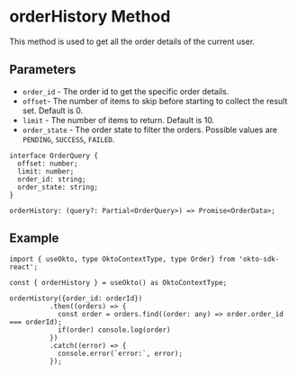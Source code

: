 
# orderHistory Method
This method is used to get all the order details of the current user.

## Parameters
- `order_id` - The order id to get the specific order details.
- `offset`-  The number of items to skip before starting to collect the result set. Default is 0.
- `limit` - The number of items to return. Default is 10.
- `order_state` - The order state to filter the orders. Possible values are `PENDING`, `SUCCESS`, `FAILED`.

```tsx copy
interface OrderQuery {
  offset: number;
  limit: number;
  order_id: string;
  order_state: string;
}

orderHistory: (query?: Partial<OrderQuery>) => Promise<OrderData>;
```

## Example
```tsx copy
import { useOkto, type OktoContextType, type Order} from 'okto-sdk-react';

const { orderHistory } = useOkto() as OktoContextType;

orderHistory({order_id: orderId})
          .then((orders) => {
            const order = orders.find((order: any) => order.order_id === orderId);
            if(order) console.log(order)
          })
          .catch((error) => {
            console.error(`error:`, error);
          });
```
